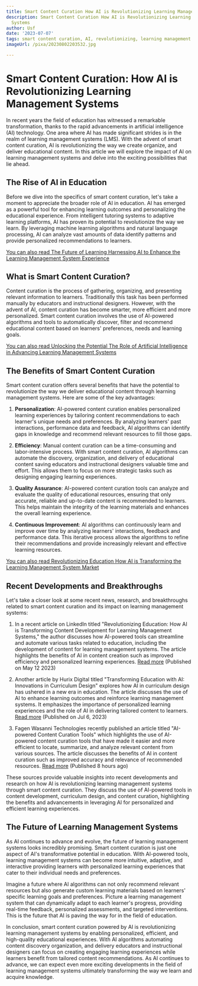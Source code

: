 ```yaml
---
title: Smart Content Curation How AI is Revolutionizing Learning Management Systems
description: Smart Content Curation How AI is Revolutionizing Learning Management
  Systems
author: Usf
date: '2023-07-07'
tags: smart content curation, AI, revolutionizing, learning management systems
imageUrl: /pixa/20230802203532.jpg

---
```

# Smart Content Curation: How AI is Revolutionizing Learning Management Systems

In recent years the field of education  has witnessed a remarkable transformation, thanks to  the rapid advancements in artificial intelligence (AI) technology. One area where AI has made significant strides is  in  the  realm of learning management systems (LMS).  With the advent of smart content curation,  AI is revolutionizing the way we create organize, and deliver educational content. In this article we will explore the impact of AI on learning management systems and delve into  the exciting possibilities that lie  ahead.

## The Rise of AI in Education

Before we dive  into  the specifics of smart content  curation, let's take a moment to appreciate the  broader role  of AI in education. AI  has emerged as a powerful tool for  enhancing learning outcomes and personalizing the educational experience. From intelligent tutoring systems to adaptive learning platforms, AI has proven its potential to revolutionize the way we learn. By leveraging machine learning algorithms and natural language processing,  AI can analyze vast  amounts of data identify patterns and provide personalized recommendations to learners.

[You can also read The Future of Learning Harnessing AI to Enhance the Learning Management System Experience](The%20Future%20of%20Learning%20Harnessing%20AI%20to%20Enhance%20the%20Learning%20Management%20System%20Experience)


## What is Smart Content Curation?

Content curation is the process of gathering,  organizing, and  presenting  relevant  information to learners. Traditionally this task has been performed manually by educators and instructional designers.  However, with the advent of  AI, content curation has become smarter, more efficient and  more  personalized. Smart content curation involves the use of AI-powered algorithms and tools to automatically discover, filter and recommend educational content based on learners' preferences, needs and learning goals.

[You can also read Unlocking the Potential The Role of Artificial Intelligence in Advancing Learning Management Systems](Unlocking%20the%20Potential%20The%20Role%20of%20Artificial%20Intelligence%20in%20Advancing%20Learning%20Management%20Systems)


## The Benefits of Smart Content Curation

Smart content  curation offers several benefits that have the potential to revolutionize the way we deliver educational content through learning management systems. Here are some of the key advantages:

1. **Personalization**: AI-powered content  curation enables personalized learning experiences  by tailoring content recommendations to each  learner's unique needs and preferences. By analyzing learners' past interactions, performance data and feedback, AI algorithms can identify  gaps in knowledge and recommend relevant resources to fill those gaps.

2. **Efficiency**: Manual content curation can  be a time-consuming and labor-intensive  process. With smart content curation, AI algorithms can automate  the discovery, organization, and delivery of educational content saving  educators and instructional designers valuable time and effort.  This allows them to focus  on more strategic tasks such as designing engaging learning experiences.

3. **Quality Assurance**: AI-powered content curation tools can analyze  and evaluate the quality of educational resources,  ensuring that only accurate, reliable and up-to-date content  is recommended to learners.  This helps maintain the integrity  of the learning materials and enhances the overall learning experience.

4. **Continuous Improvement**: AI algorithms can continuously  learn and improve over time by analyzing learners' interactions, feedback and performance data. This iterative process allows  the algorithms to  refine their recommendations  and provide increasingly relevant and effective learning resources.

[You  can  also read Revolutionizing Education How  AI is Transforming the Learning Management System Market](Revolutionizing%20Education%20How%20AI%20is%20Transforming%20the%20Learning%20Management%20System%20Market)


## Recent Developments and  Breakthroughs

Let's take a closer look at some recent news, research, and breakthroughs related to  smart content curation and its impact on learning management systems:

1. In  a recent article on LinkedIn titled "Revolutionizing Education: How AI is Transforming Content Development for Learning Management Systems," the author discusses how AI-powered tools can streamline and automate various tasks related to education, including the development of content for learning management systems. The article highlights the benefits of AI in content creation such as  improved efficiency and personalized learning experiences. [Read more](https://www.linkedin.com/pulse/revolutionizing-education-how-ai-transforming-content-brown-m-s-) (Published on May 12 2023)

2. Another article  by  Hurix Digital titled "Transforming Education with AI: Innovations in  Curriculum Design" explores how AI in curriculum design has ushered in a new era in education. The article  discusses the use  of AI to enhance learning outcomes and  reinforce learning management systems. It emphasizes the importance of personalized learning experiences and the role of AI in delivering tailored content to learners.  [Read more](https://www.hurix.com/transforming-education-with-ai-innovations-in-curriculum-design/) (Published on Jul  6, 2023)

3. Fagen Wasanni Technologies recently published an article titled "AI-powered Content Curation Tools" which highlights the use of AI-powered  content  curation tools that have made it easier and more efficient to  locate, summarize, and analyze relevant content from various sources. The article discusses the  benefits  of AI  in  content  curation such as improved accuracy and relevance of  recommended resources. [Read more](https://fagenwasanni.com/news/ai-powered-content-curation-tools/106197/) (Published 8 hours ago)

These sources provide valuable insights into recent developments  and research on how AI is revolutionizing learning management systems through smart content  curation. They discuss the  use  of AI-powered tools in content development, curriculum design, and content curation, highlighting the benefits  and advancements  in leveraging AI for personalized and efficient learning experiences.

## The  Future of Learning Management Systems

As AI continues to advance and evolve, the future of learning management systems  looks incredibly promising. Smart content curation is just one aspect of AI's transformative potential in education. With AI-powered tools, learning management systems can become more intuitive, adaptive, and  interactive providing learners with personalized  learning experiences that cater to their individual needs and preferences.

Imagine a future where AI algorithms can not  only recommend relevant resources but also generate custom learning  materials based on learners' specific learning goals and preferences. Picture a learning management system that can dynamically adapt to each learner's progress, providing real-time feedback, personalized  assessments, and targeted interventions. This is the future that AI is paving the way for in the  field  of education.

In conclusion, smart content curation  powered by AI is revolutionizing learning management systems by  enabling personalized, efficient, and high-quality  educational experiences. With AI algorithms automating content discovery  organization, and delivery educators and instructional designers can  focus on creating engaging learning  experiences while learners benefit from tailored content recommendations. As AI continues to advance, we can expect even more exciting  developments in  the field of  learning management systems ultimately  transforming  the  way  we learn and acquire knowledge.